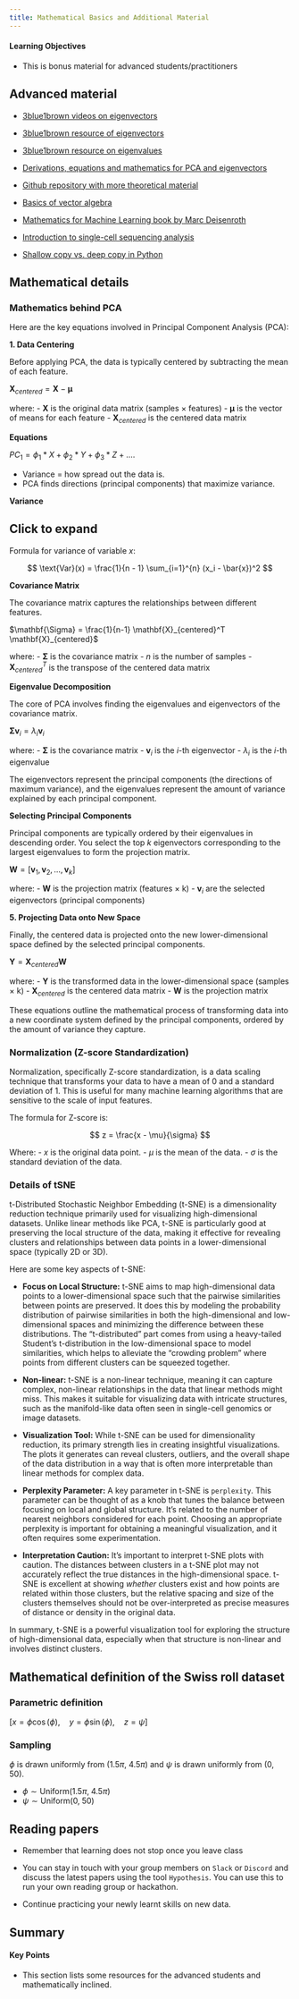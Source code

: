 ```yaml
---
title: Mathematical Basics and Additional Material
---
```


::: {.callout-tip}
#### Learning Objectives

- This is bonus material for advanced students/practitioners
:::


## Advanced material

* [3blue1brown videos on eigenvectors](https://www.youtube.com/watch?v=PFDu9oVAE-g)

* [3blue1brown resource of eigenvectors](https://www.3blue1brown.com/lessons/eigenvalues)

* [3blue1brown resource on eigenvalues](https://www.3blue1brown.com/lessons/quick-eigen)

* [Derivations, equations and mathematics for PCA and eigenvectors](https://osf.io/preprints/osf/mnh8d_v1)

* [Github repository with more theoretical material](https://github.com/neelsoumya/public_teaching_unsupervised_learning)

* [Basics of vector algebra](https://github.com/neelsoumya/public_teaching_unsupervised_learning/blob/main/PCA_notes_advanced.pdf)

* [Mathematics for Machine Learning book by Marc Deisenroth](https://mml-book.github.io/book/mml-book.pdf)

* [Introduction to single-cell sequencing analysis](https://www.singlecellcourse.org/)

* [Shallow copy vs. deep copy in Python](https://kavihshah.github.io/Intro-to-Python/materials/06--working-with-composite-data-types.html#shallow-copy-verses-deep-copy)


## Mathematical details


### Mathematics behind PCA

Here are the key equations involved in Principal Component Analysis (PCA):

**1. Data Centering**

Before applying PCA, the data is typically centered by subtracting the mean of each feature.

$\mathbf{X}_{centered} = \mathbf{X} - \mathbf{\mu}$

where:
- $\mathbf{X}$ is the original data matrix (samples × features)
- $\mathbf{\mu}$ is the vector of means for each feature
- $\mathbf{X}_{centered}$ is the centered data matrix

**Equations**

$PC_{1} = \phi_{1} * X + \phi_{2} * Y + \phi_{3} * Z + ....$


* Variance = how spread out the data is.
* PCA finds directions (principal components) that maximize variance.

**Variance**

::: {.callout-note collapse="true"}
## Click to expand
Formula for variance of variable $x$:

$$
\text{Var}(x) = \frac{1}{n - 1} \sum_{i=1}^{n} (x_i - \bar{x})^2
$$
:::
<!-- end callout --> 


**Covariance Matrix**

The covariance matrix captures the relationships between different features.

$\mathbf{\Sigma} = \frac{1}{n-1} \mathbf{X}_{centered}^T \mathbf{X}_{centered}$

where:
- $\mathbf{\Sigma}$ is the covariance matrix
- $n$ is the number of samples
- $\mathbf{X}_{centered}^T$ is the transpose of the centered data matrix

**Eigenvalue Decomposition**

The core of PCA involves finding the eigenvalues and eigenvectors of the covariance matrix.

$\mathbf{\Sigma} \mathbf{v}_i = \lambda_i \mathbf{v}_i$

where:
- $\mathbf{\Sigma}$ is the covariance matrix
- $\mathbf{v}_i$ is the $i$-th eigenvector
- $\lambda_i$ is the $i$-th eigenvalue

The eigenvectors represent the principal components (the directions of maximum variance), and the eigenvalues represent the amount of variance explained by each principal component.

**Selecting Principal Components**

Principal components are typically ordered by their eigenvalues in descending order. You select the top $k$ eigenvectors corresponding to the largest eigenvalues to form the projection matrix.

$\mathbf{W} = [\mathbf{v}_1, \mathbf{v}_2, ..., \mathbf{v}_k]$

where:
- $\mathbf{W}$ is the projection matrix (features × k)
- $\mathbf{v}_i$ are the selected eigenvectors (principal components)

**5. Projecting Data onto New Space**

Finally, the centered data is projected onto the new lower-dimensional space defined by the selected principal components.

$\mathbf{Y} = \mathbf{X}_{centered} \mathbf{W}$

where:
- $\mathbf{Y}$ is the transformed data in the lower-dimensional space (samples × k)
- $\mathbf{X}_{centered}$ is the centered data matrix
- $\mathbf{W}$ is the projection matrix

These equations outline the mathematical process of transforming data into a new coordinate system defined by the principal components, ordered by the amount of variance they capture.


### Normalization (Z-score Standardization)

Normalization, specifically Z-score standardization, is a data scaling technique that transforms your data to have a mean of 0 and a standard deviation of 1. This is useful for many machine learning algorithms that are sensitive to the scale of input features.

The formula for Z-score is:

$$ z = \frac{x - \mu}{\sigma} $$

Where:
- $x$ is the original data point.
- $\mu$ is the mean of the data.
- $\sigma$ is the standard deviation of the data.




### Details of tSNE

t-Distributed Stochastic Neighbor Embedding (t-SNE) is a dimensionality reduction technique primarily used for visualizing high-dimensional datasets. Unlike linear methods like PCA, t-SNE is particularly good at preserving the local structure of the data, making it effective for revealing clusters and relationships between data points in a lower-dimensional space (typically 2D or 3D).

Here are some key aspects of t-SNE:

*   **Focus on Local Structure:** t-SNE aims to map high-dimensional data points to a lower-dimensional space such that the pairwise similarities between points are preserved. It does this by modeling the probability distribution of pairwise similarities in both the high-dimensional and low-dimensional spaces and minimizing the difference between these distributions. The "t-distributed" part comes from using a heavy-tailed Student's t-distribution in the low-dimensional space to model similarities, which helps to alleviate the "crowding problem" where points from different clusters can be squeezed together.

*   **Non-linear:** t-SNE is a non-linear technique, meaning it can capture complex, non-linear relationships in the data that linear methods might miss. This makes it suitable for visualizing data with intricate structures, such as the manifold-like data often seen in single-cell genomics or image datasets.

*   **Visualization Tool:** While t-SNE can be used for dimensionality reduction, its primary strength lies in creating insightful visualizations. The plots it generates can reveal clusters, outliers, and the overall shape of the data distribution in a way that is often more interpretable than linear methods for complex data.

*   **Perplexity Parameter:** A key parameter in t-SNE is `perplexity`. This parameter can be thought of as a knob that tunes the balance between focusing on local and global structure. It's related to the number of nearest neighbors considered for each point. Choosing an appropriate perplexity is important for obtaining a meaningful visualization, and it often requires some experimentation.

*   **Interpretation Caution:** It's important to interpret t-SNE plots with caution. The distances between clusters in a t-SNE plot may not accurately reflect the true distances in the high-dimensional space. t-SNE is excellent at showing *whether* clusters exist and how points are related within those clusters, but the relative spacing and size of the clusters themselves should not be over-interpreted as precise measures of distance or density in the original data.

In summary, t-SNE is a powerful visualization tool for exploring the structure of high-dimensional data, especially when that structure is non-linear and involves distinct clusters.


## Mathematical definition of the Swiss roll dataset

### Parametric definition

$[ x = \phi \cos(\phi),\quad y = \phi \sin(\phi),\quad z = \psi ]$

### Sampling

$\phi$ is drawn uniformly from (1.5$\pi$, 4.5$\pi$) and $\psi$ is drawn uniformly from (0, 50).

- $\phi \sim \mathrm{Uniform}(1.5\pi,\; 4.5\pi)$
- $\psi \sim \mathrm{Uniform}(0,\; 50)$


## Reading papers

* Remember that learning does not stop once you leave class

* You can stay in touch with your group members on `Slack` or `Discord` and discuss the latest papers using the tool `Hypothesis`. You can use this to run your own reading group or hackathon.

* Continue practicing your newly learnt skills on new data.


## Summary

::: {.callout-tip}
#### Key Points

- This section lists some resources for the advanced students and mathematically inclined.
:::
